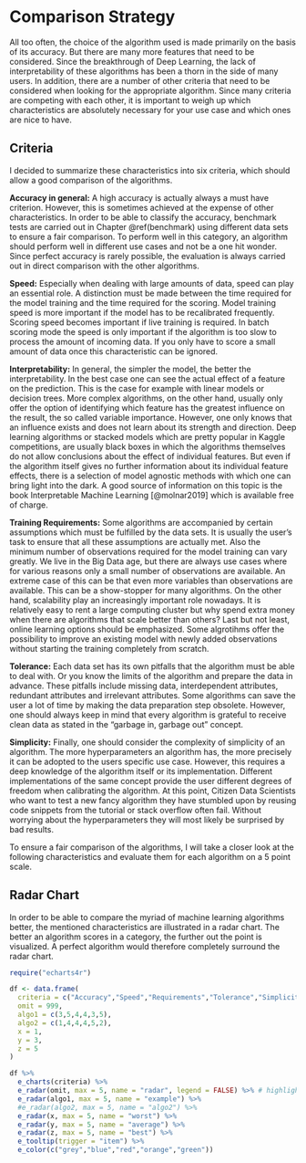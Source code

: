 # Comparison Strategy {#strategy}

All too often, the choice of the algorithm used is made primarily on the basis of its accuracy. But there are many more features that need to be considered. Since the breakthrough of Deep Learning, the lack of interpretability of these algorithms has been a thorn in the side of many users. In addition, there are a number of other criteria that need to be considered when looking for the appropriate algorithm. Since many criteria are competing with each other, it is important to weigh up which characteristics are absolutely necessary for your use case and which ones are nice to have.

## Criteria

I decided to summarize these characteristics into six criteria, which should allow a good comparison of the algorithms.

**Accuracy in general:** A high accuracy is actually always a must have criterion. However, this is sometimes achieved at the expense of other characteristics. In order to be able to classify the accuracy, benchmark tests are carried out in Chapter \@ref(benchmark) using different data sets to ensure a fair comparison. To perform well in this category, an algorithm should perform well in different use cases and not be a one hit wonder. Since perfect accuracy is rarely possible, the evaluation is always carried out in direct comparison with the other algorithms.

**Speed:** Especially when dealing with large amounts of data, speed can play an essential role. A distinction must be made between the time required for the model training and the time required for the scoring. Model training speed is more important if the model has to be recalibrated frequently. Scoring speed becomes important if live training is required. In batch scoring mode the speed is only important if the algorithm is too slow to process the amount of incoming data. If you only have to score a small amount of data once this characteristic can be ignored.

**Interpretability:** In general, the simpler the model, the better the interpretability. In the best case one can see the actual effect of a feature on the prediction. This is the case for example with linear models or decision trees. More complex algorithms, on the other hand, usually only offer the option of identifying which feature has the greatest influence on the result, the so called variable importance. However, one only knows that an influence exists and does not learn about its strength and direction.
Deep learning algorithms or stacked models which are pretty popular in Kaggle competitions, are usually black boxes in which the algorithms themselves do not allow conclusions about the effect of individual features.
But even if the algorithm itself gives no further information about its individual feature effects, there is a selection of model agnostic methods with which one can bring light into the dark. A good source of information on this topic is the book Interpretable Machine Learning [@molnar2019] which is available free of charge.

**Training Requirements:** Some algorithms are accompanied by certain assumptions which must be fulfilled by the data sets. It is usually the user's task to ensure that all these assumptions are actually met. Also the minimum number of observations required for the model training can vary greatly. We live in the Big Data age, but there are always use cases where for various reasons only a small number of observations are available. An extreme case of this can be that even more variables than observations are available. This can be a show-stopper for many algorithms. On the other hand, scalability play an increasingly important role nowadays. It is relatively easy to rent a large computing cluster but why spend extra money when there are algorithms that scale better than others?
Last but not least, online learning options should be emphasized. Some algrotihms offer the possibility to improve an existing model with newly added observations without starting the training completely from scratch.

**Tolerance:** Each data set has its own pitfalls that the algorithm must be able to deal with. Or you know the limits of the algorithm and prepare the data in advance. These pitfalls include missing data, interdependent attributes, redundant attributes and irrelevant attributes. Some algorithms can save the user a lot of time by making the data preparation step obsolete. However, one should always keep in mind that every algorithm is grateful to receive clean data as stated in the "garbage in, garbage out" concept.

**Simplicity:** Finally, one should consider the complexity of simplicity of an algorithm. The more hyperparameters an algorithm has, the more precisely it can be adopted to the users specific use case. However, this requires a deep knowledge of the algorithm itself or its implementation. Different implementations of the same concept provide the user different degrees of freedom when calibrating the algorithm. At this point, Citizen Data Scientists who want to test a new fancy algorithm they have stumbled upon by reusing code snippets from the tutorial or stack overflow often fail. Without worrying about the hyperparameters they will most likely be surprised by bad results.

To ensure a fair comparison of the algorithms, I will take a closer look at the following characteristics and evaluate them for each algorithm on a 5 point scale.

## Radar Chart

In order to be able to compare the myriad of machine learning algorithms better, the mentioned characteristics are illustrated in a radar chart. The better an algorithm scores in a category, the further out the point is visualized. A perfect algorithm would therefore completely surround the radar chart. 


```r
require("echarts4r")

df <- data.frame(
  criteria = c("Accuracy","Speed","Requirements","Tolerance","Simplicity","Interpretability"),
  omit = 999,
  algo1 = c(3,5,4,4,3,5),
  algo2 = c(1,4,4,4,5,2),
  x = 1,
  y = 3,
  z = 5
)

df %>% 
  e_charts(criteria) %>% 
  e_radar(omit, max = 5, name = "radar", legend = FALSE) %>% # highlight doesn't work for first radar
  e_radar(algo1, max = 5, name = "example") %>%
  #e_radar(algo2, max = 5, name = "algo2") %>%
  e_radar(x, max = 5, name = "worst") %>%
  e_radar(y, max = 5, name = "average") %>%
  e_radar(z, max = 5, name = "best") %>%
  e_tooltip(trigger = "item") %>% 
  e_color(c("grey","blue","red","orange","green"))

```

